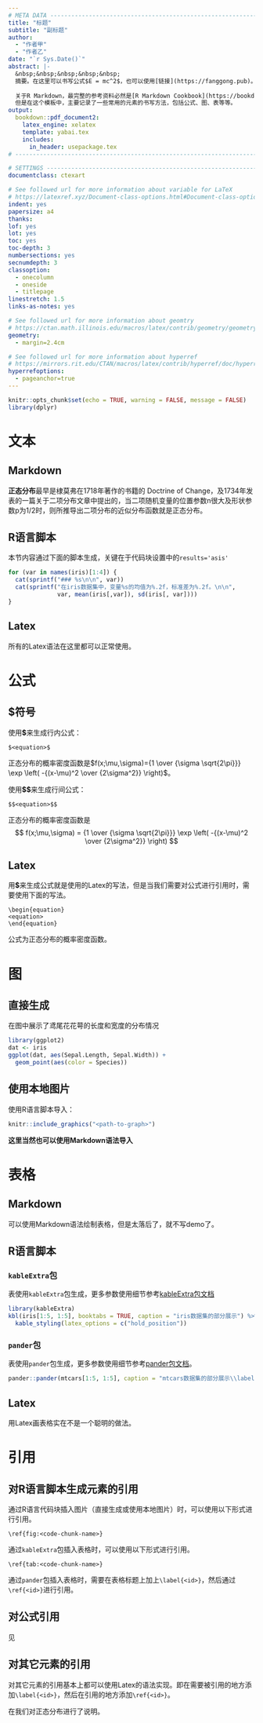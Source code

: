 ```yaml
---
# META DATA --------------------------------------------------------------------
title: "标题"
subtitle: "副标题"
author: 
  - "作者甲"
  - "作者乙"
date: "`r Sys.Date()`"
abstract: |-
  &nbsp;&nbsp;&nbsp;&nbsp;&nbsp;
  摘要。在这里可以书写公式$E = mc^2$，也可以使用[链接](https://fanggong.pub)。
  
  关于R Markdown，最完整的参考资料必然是[R Markdown Cookbook](https://bookdown.org/yihui/rmarkdown-cookbook/)，
  但是在这个模板中，主要记录了一些常用的元素的书写方法，包括公式、图、表等等。
output:
  bookdown::pdf_document2:
    latex_engine: xelatex
    template: yabai.tex
    includes:
      in_header: usepackage.tex
# ------------------------------------------------------------------------------

# SETTINGS ---------------------------------------------------------------------
documentclass: ctexart

# See followed url for more information about variable for LaTeX
# https://latexref.xyz/Document-class-options.html#Document-class-options
indent: yes
papersize: a4
thanks:
lof: yes
lot: yes
toc: yes
toc-depth: 3
numbersections: yes
secnumdepth: 3
classoption:
  - onecolumn 
  - oneside
  - titlepage
linestretch: 1.5
links-as-notes: yes

# See followed url for more information about geomtry
# https://ctan.math.illinois.edu/macros/latex/contrib/geometry/geometry.pdf
geometry:
  - margin=2.4cm

# See followed url for more information about hyperref
# https://mirrors.rit.edu/CTAN/macros/latex/contrib/hyperref/doc/hyperref-doc.pdf
hyperrefoptions:
  - pageanchor=true
---
```


```r
knitr::opts_chunk$set(echo = TRUE, warning = FALSE, message = FALSE)
library(dplyr)
```

# 文本

## Markdown

\label{start}
**正态分布**最早是棣莫弗在1718年著作的书籍的 Doctrine of Change，及1734年发表的一篇关于二项分布文章中提出的，当二项随机变量的位置参数n很大及形状参数p为1/2时，则所推导出二项分布的近似分布函数就是正态分布。

## R语言脚本

本节内容通过下面的脚本生成，关键在于代码块设置中的`results='asis'`
```r
for (var in names(iris)[1:4]) {
  cat(sprintf("### %s\n\n", var))
  cat(sprintf("在iris数据集中，变量%s的均值为%.2f，标准差为%.2f。\n\n",
              var, mean(iris[,var]), sd(iris[, var])))
}
```

## Latex

所有的Latex语法在这里都可以正常使用。

# 公式{#formula}

## **\$**符号

使用**\$**来生成行内公式：
```{}
$<equation>$
```

正态分布的概率密度函数是$f(x;\mu,\sigma)={1 \over {\sigma \sqrt{2\pi}}} \exp \left( -{(x-\mu)^2 \over {2\sigma^2}} \right)$。

使用**\$\$**来生成行间公式：
```{}
$$<equation>$$
```

正态分布的概率密度函数是 
$$
f(x;\mu,\sigma) = {1 \over {\sigma \sqrt{2\pi}}} \exp \left( -{(x-\mu)^2 \over {2\sigma^2}} \right) 
$$ 

## Latex {#equ-ref}

用**\$**来生成公式就是使用的Latex的写法，但是当我们需要对公式进行引用时，需要使用下面的写法。
```{}
\begin{equation}
<equation>
\end{equation}
```

公式\ref{eq:norm}为正态分布的概率密度函数。

\begin{equation}
\label{eq:norm}
f(x;\mu,\sigma) = {1 \over {\sigma \sqrt{2\pi}}} \exp \left( -{(x-\mu)^2 \over {2\sigma^2}} \right) 
\end{equation}

# 图

## 直接生成

在图\ref{fig:iris-dis}中展示了鸢尾花花萼的长度和宽度的分布情况

```r
library(ggplot2)
dat <- iris
ggplot(dat, aes(Sepal.Length, Sepal.Width)) +
  geom_point(aes(color = Species))
```

## 使用本地图片

使用R语言脚本导入：
```r
knitr::include_graphics("<path-to-graph>")
```

**这里当然也可以使用Markdown语法导入**

# 表格

## Markdown

可以使用Markdown语法绘制表格，但是太落后了，就不写demo了。

## R语言脚本

### `kableExtra`包

表\ref{tab:iris}使用`kableExtra`包生成，更多参数使用细节参考[kableExtra包文档](https://haozhu233.github.io/kableExtra/awesome_table_in_pdf.pdf)

```r
library(kableExtra)
kbl(iris[1:5, 1:5], booktabs = TRUE, caption = "iris数据集的部分展示") %>% 
  kable_styling(latex_options = c("hold_position"))
```

### `pander`包

表\ref{mtcars}使用`pander`包生成，更多参数使用细节参考[pander包文档](https://rapporter.github.io/pander/)。

```r
pander::pander(mtcars[1:5, 1:5], caption = "mtcars数据集的部分展示\\label{mtcars}")
```

## Latex

用Latex画表格实在不是一个聪明的做法。

# 引用

## 对R语言脚本生成元素的引用

通过R语言代码块插入图片（直接生成或使用本地图片）时，可以使用以下形式进行引用。
```{}
\ref{fig:<code-chunk-name>}
```

通过`kableExtra`包插入表格时，可以使用以下形式进行引用。
```{}
\ref{tab:<code-chunk-name>}
```

通过`pander`包插入表格时，需要在表格标题上加上`\label{<id>}`，然后通过`\ref{<id>}`进行引用。

## 对公式引用

见\ref{equ-ref}

## 对其它元素的引用

对其它元素的引用基本上都可以使用Latex的语法实现。即在需要被引用的地方添加`\label{<id>}`，然后在引用的地方添加`\ref{<id>}`。

在\ref{start}我们对正态分布进行了说明。

